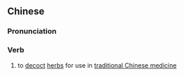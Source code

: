 {{also|熬药}}
==Chinese==
{{zh-forms|s=熬药}}

===Pronunciation===
{{zh-pron
|m=áoyào
|cat=v
}}

===Verb===
{{zh-verb}}

# to [[decoct]] [[herb]]s for use in [[traditional Chinese medicine]]